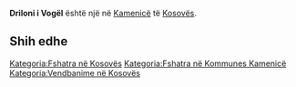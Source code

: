 {{Fshat në 
 | Emri                = Driloni i Vogël
 | EmriAlt                = 
 | NAME_SHORT_FORM=      
 | NAME_GENERIC=      
 | NAME_SORT_NAME_RO=      DRILONIIVOGEL
 | FULL_NAME_RO = Driloni i Vogël
 | FULL_NAME_ND_RO=Driloni i Vogel
 | SORT_NAME_RG=DRILONIIVOGEL
 | FULL_NAME_RG=Driloni i Vogël
 | FULL_NAME_ND_RG=Driloni i Vogel
 | SRP_NAME_SHORT_FORM=      
 | SRP_NAME_GENERIC=      
 | SRP_NAME_SORT_NAME_RO=      
 | SRP_FULL_NAME_RO = 
 | SRP_FULL_NAME_ND_RO=
 | SRP_SORT_NAME_RG=
 | SRP_FULL_NAME_RG=
 | SRP_FULL_NAME_ND_RG=
 | Emri (Rasa dhanore) = 
 | Figura              = 
 | Shteti              = Kosovo
 | Komuna              = Kamenicë
 | Kodi postar         = 
 | Sipërfaqja          = 

 | Popullsia           = 

 | Regj. i popullsisë  = 
 | Dend. e popullsisë  = 
 | Faqja zyrtare       = 
 <!--- Koordinatat ----> 
 | Gjerësia            = 42.723611
 | Gjatësia            = 20.359722
 | Lartësia            = 
}}
'''Driloni i Vogël''' është një [[]] në [[Kamenicë]] të [[Kosovës]].

<!-- == Gjeografia == -->
<!-- == Historia == -->
<!-- == Demografia == -->
== Shih edhe ==
{{Komuna Kamenicë}}
{{Kosovo-Administrata-Cung}}

[[Kategoria:Fshatra në Kosovës]]
[[Kategoria:Fshatra në Kommunes Kamenicë]]
[[Kategoria:Vendbanime në Kosovës]]